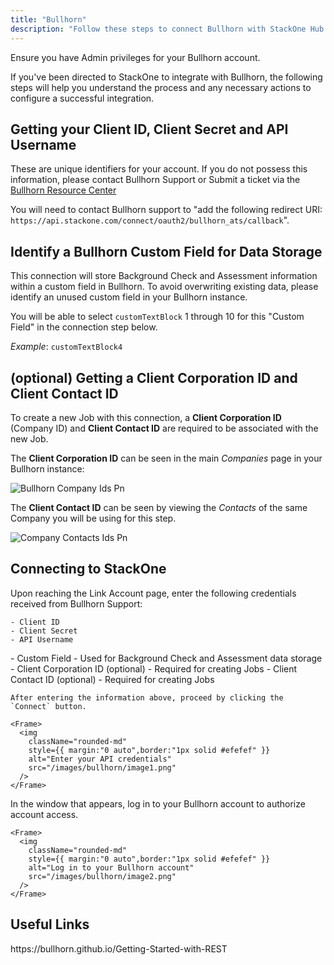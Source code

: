 ```yaml
---
title: "Bullhorn"
description: "Follow these steps to connect Bullhorn with StackOne Hub successfully."
---
```



<Warning>
  Ensure you have Admin privileges for your Bullhorn account.
</Warning>

If you've been directed to StackOne to integrate with Bullhorn, the following steps will help you understand the process and any necessary actions to configure a successful integration.

## Getting your Client ID, Client Secret and API Username

These are unique identifiers for your account. If you do not possess this information, please contact Bullhorn Support or Submit a ticket via the [Bullhorn Resource Center](https://www.bullhorn.com/au/technical-support-2/)

You will need to contact Bullhorn support to "add the following redirect URI: `https://api.stackone.com/connect/oauth2/bullhorn_ats/callback`".

## Identify a Bullhorn Custom Field for Data Storage

This connection will store Background Check and Assessment information within a custom field in Bullhorn. To avoid overwriting existing data, please identify an unused custom field in your Bullhorn instance.

You will be able to select `customTextBlock` 1 through 10 for this "Custom Field" in the connection step below.

_Example_: `customTextBlock4`

## (optional) Getting a Client Corporation ID and Client Contact ID

To create a new Job with this connection, a **Client Corporation ID** (Company ID) and **Client Contact ID** are required to be associated with the new Job.

The **Client Corporation ID** can be seen in the main _Companies_ page in your Bullhorn instance:

![Bullhorn Company Ids Pn](/images/bullhorn-company-ids.png)

The **Client Contact ID** can be seen by viewing the _Contacts_ of the same Company you will be using for this step.

![Company Contacts Ids Pn](/images/bullhorn/company-contacts-ids.png)

## Connecting to StackOne

<Steps>
  <Step title="Enter your API credentials">
    Upon reaching the Link Account page, enter the following credentials received from Bullhorn Support:

    - Client ID
    - Client Secret
    - API Username
  </Step>
  <Step title="Enter additional connection information">
    - Custom Field
      - Used for Background Check and Assessment data storage
    - Client Corporation ID (optional)
      - Required for creating Jobs
    - Client Contact ID  (optional)
      - Required for creating Jobs

    After entering the information above, proceed by clicking the `Connect` button.

    <Frame>
      <img
        className="rounded-md"
        style={{ margin:"0 auto",border:"1px solid #efefef" }}
        alt="Enter your API credentials"
        src="/images/bullhorn/image1.png"
      />
    </Frame>
  </Step>
  <Step title="Log in to your Bullhorn account">
    In the window that appears, log in to your Bullhorn account to authorize account access.

    <Frame>
      <img
        className="rounded-md"
        style={{ margin:"0 auto",border:"1px solid #efefef" }}
        alt="Log in to your Bullhorn account"
        src="/images/bullhorn/image2.png"
      />
    </Frame>
  </Step>
</Steps>

<IntegrationFooter />

## Useful Links

<Card title="API Reference" icon="link" href="https://bullhorn.github.io/Getting-Started-with-REST">
  https://bullhorn.github.io/Getting-Started-with-REST
</Card>